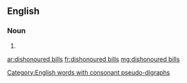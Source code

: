 ==English==

===Noun===
{{head|en|plural|head=[[dishonoured]] [[bills]]}}

# {{plural of|dishonoured bill|lang=en}}

[[Category:English words with consonant pseudo-digraphs]]

[[ar:dishonoured bills]]
[[fr:dishonoured bills]]
[[mg:dishonoured bills]]